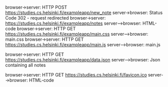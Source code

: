 browser->server: HTTP POST https://studies.cs.helsinki.fi/exampleapp/new_note
server->browser: Status Code 302 - request redirected
browser->server: https://studies.cs.helsinki.fi/exampleapp/notes
server-->browser: HTML-code
browser->server: HTTP GET https://studies.cs.helsinki.fi/exampleapp/main.css
server-->browser: main.css
browser->server: HTTP GET https://studies.cs.helsinki.fi/exampleapp/main.js
server-->browser: main.js


browser->server: HTTP GET https://studies.cs.helsinki.fi/exampleapp/data.json
server-->browser: Json containing all notes

browser->server: HTTP GET https://studies.cs.helsinki.fi/favicon.ico
server-->browser: HTML-code


